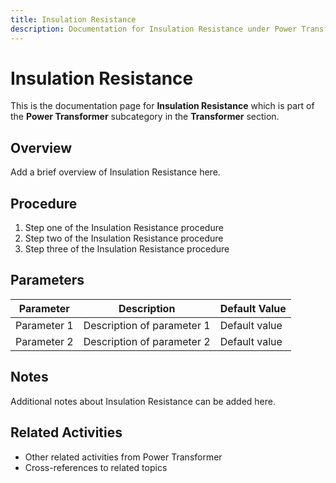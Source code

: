 ```yaml
---
title: Insulation Resistance
description: Documentation for Insulation Resistance under Power Transformer in Transformer category
---
```


# Insulation Resistance

This is the documentation page for **Insulation Resistance** which is part of the **Power Transformer** subcategory in the **Transformer** section.

## Overview

Add a brief overview of Insulation Resistance here.

## Procedure

1. Step one of the Insulation Resistance procedure
2. Step two of the Insulation Resistance procedure
3. Step three of the Insulation Resistance procedure

## Parameters

| Parameter | Description | Default Value |
|-----------|-------------|---------------|
| Parameter 1 | Description of parameter 1 | Default value |
| Parameter 2 | Description of parameter 2 | Default value |

## Notes

Additional notes about Insulation Resistance can be added here.

## Related Activities

- Other related activities from Power Transformer
- Cross-references to related topics
